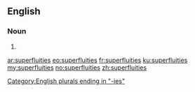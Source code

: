==English==

===Noun===
{{head|en|plural}}

# {{plural of|superfluity|lang=en}}

[[Category:English plurals ending in "-ies"]]

[[ar:superfluities]]
[[eo:superfluities]]
[[fr:superfluities]]
[[ku:superfluities]]
[[my:superfluities]]
[[no:superfluities]]
[[zh:superfluities]]